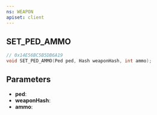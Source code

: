 ```yaml
---
ns: WEAPON
apiset: client
---
```

## SET_PED_AMMO

```c
// 0x14E56BC5B5DB6A19
void SET_PED_AMMO(Ped ped, Hash weaponHash, int ammo);
```


## Parameters
* **ped**:
* **weaponHash**:
* **ammo**: